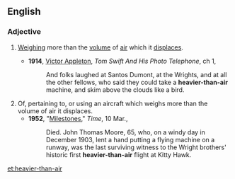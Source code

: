 ==English==

===Adjective===
{{en-adj|pos=[[heavier]]-[[than]]-[[air]]|-}}

#{{context|of an [[aircraft]]}} [[weigh|Weighing]] more than the [[volume]] of [[air]] which it [[displace]]s.
#*'''1914''', [[w:Victor_Appleton|Victor Appleton]], ''Tom Swift And His Photo Telephone'', ch 1,
#*:And folks laughed at Santos Dumont, at the Wrights, and at all the other fellows, who said they could take a '''heavier-than-air''' machine, and skim above the clouds like a bird.
# Of, pertaining to, or using an aircraft which weighs more than the volume of air it displaces.
#*'''1952''', "[http://www.time.com/time/magazine/article/0,9171,822264,00.html Milestones]," ''Time'', 10 Mar.,
#*:Died. John Thomas Moore, 65, who, on a windy day in December 1903, lent a hand putting a flying machine on a runway, was the last surviving witness to the Wright brothers' historic first '''heavier-than-air''' flight at Kitty Hawk.

[[et:heavier-than-air]]